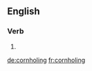 ==English==

===Verb===
{{head|en}}

# {{present participle of|cornhole|lang=en}}

[[de:cornholing]]
[[fr:cornholing]]